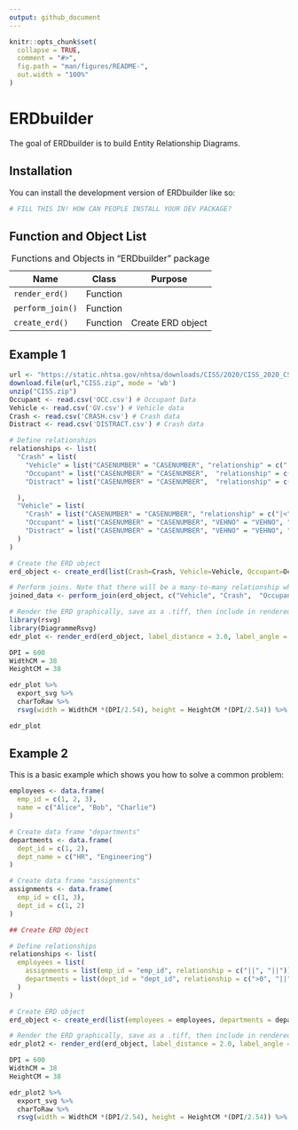 ```yaml
---
output: github_document
---
```


<!-- README.md is generated from README.Rmd. Please edit that file -->

```r
knitr::opts_chunk$set(
  collapse = TRUE,
  comment = "#>",
  fig.path = "man/figures/README-",
  out.width = "100%"
)
```

# ERDbuilder

<!-- badges: start -->

<!-- badges: end -->

The goal of ERDbuilder is to build Entity Relationship Diagrams.

## Installation

You can install the development version of ERDbuilder like so:

``` r
# FILL THIS IN! HOW CAN PEOPLE INSTALL YOUR DEV PACKAGE?
```

## Function and Object List

| Name             | Class    | Purpose           |
|------------------|----------|-------------------|
| `render_erd()`   | Function |                   |
| `perform_join()` | Function |                   |
| `create_erd()`   | Function | Create ERD object |

: Functions and Objects in "ERDbuilder" package

## Example 1

```r

url <- "https://static.nhtsa.gov/nhtsa/downloads/CISS/2020/CISS_2020_CSV_files.zip"
download.file(url,"CISS.zip", mode = 'wb')
unzip("CISS.zip")
Occupant <- read.csv('OCC.csv') # Occupant Data
Vehicle <- read.csv('GV.csv') # Vehicle data
Crash <- read.csv('CRASH.csv') # Crash data
Distract <- read.csv('DISTRACT.csv') # Crash data

# Define relationships
relationships <- list(
  "Crash" = list(
    "Vehicle" = list("CASENUMBER" = "CASENUMBER", "relationship" = c("||", "|<")),
    "Occupant" = list("CASENUMBER" = "CASENUMBER",  "relationship" = c("||", "|<")),
    "Distract" = list("CASENUMBER" = "CASENUMBER",  "relationship" = c("||", "0<"))

  ),
  "Vehicle" = list(
    "Crash" = list("CASENUMBER" = "CASENUMBER", "relationship" = c("|<", "||")),
    "Occupant" = list("CASENUMBER" = "CASENUMBER", "VEHNO" = "VEHNO", "relationship" = c("|0", "0<")),
    "Distract" = list("CASENUMBER" = "CASENUMBER", "VEHNO" = "VEHNO", "relationship" = c("||", "0<"))
  )
)

# Create the ERD object
erd_object <- create_erd(list(Crash=Crash, Vehicle=Vehicle, Occupant=Occupant, Distract=Distract), relationships)

# Perform joins. Note that there will be a many-to-many relationship when joining the Distract table since the Crash, Vehicle, and Occupant tables will have already been joined.
joined_data <- perform_join(erd_object, c("Vehicle", "Crash",  "Occupant", "Distract"))

# Render the ERD graphically, save as a .tiff, then include in rendered files
library(rsvg)
library(DiagrammeRsvg)
edr_plot <- render_erd(erd_object, label_distance = 3.0, label_angle = 15, n=20)

DPI = 600
WidthCM = 38
HeightCM = 38

edr_plot %>% 
  export_svg %>% 
  charToRaw %>% 
  rsvg(width = WidthCM *(DPI/2.54), height = HeightCM *(DPI/2.54)) %>% tiff::writeTIFF("edr_plot.tiff")

edr_plot

```

## Example 2

This is a basic example which shows you how to solve a common problem:

```r

employees <- data.frame(
  emp_id = c(1, 2, 3),
  name = c("Alice", "Bob", "Charlie")
)

# Create data frame "departments"
departments <- data.frame(
  dept_id = c(1, 2),
  dept_name = c("HR", "Engineering")
)

# Create data frame "assignments"
assignments <- data.frame(
  emp_id = c(1, 3),
  dept_id = c(1, 2)
)

## Create ERD Object

# Define relationships
relationships <- list(
  employees = list(
    assignments = list(emp_id = "emp_id", relationship = c("||", "||")),
    departments = list(dept_id = "dept_id", relationship = c(">0", "||"))
  )
)

# Create ERD object
erd_object <- create_erd(list(employees = employees, departments = departments, assignments = assignments), relationships)

# Render the ERD graphically, save as a .tiff, then include in rendered files
edr_plot2 <- render_erd(erd_object, label_distance = 2.0, label_angle = -25)

DPI = 600
WidthCM = 38
HeightCM = 38

edr_plot2 %>% 
  export_svg %>% 
  charToRaw %>% 
  rsvg(width = WidthCM *(DPI/2.54), height = HeightCM *(DPI/2.54)) %>% tiff::writeTIFF("edr_plot2.tiff")
```

